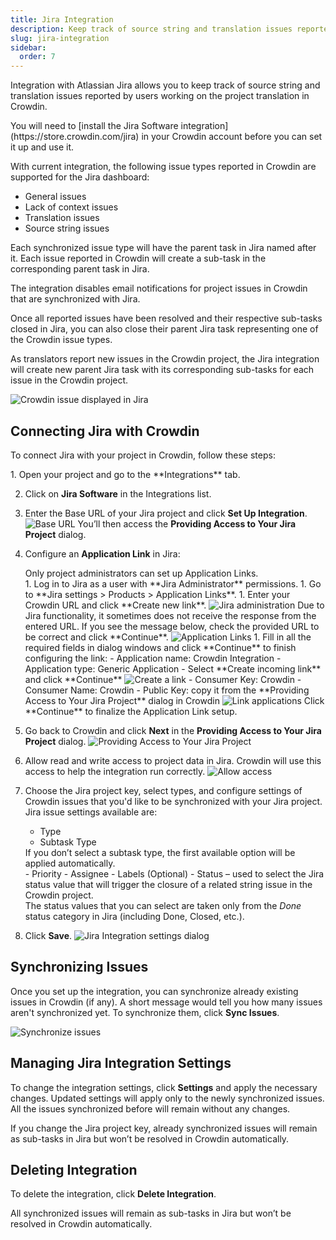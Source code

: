 ```yaml
---
title: Jira Integration
description: Keep track of source string and translation issues reported in Crowdin
slug: jira-integration
sidebar:
  order: 7
---
```



Integration with Atlassian Jira allows you to keep track of source string and translation issues reported by users working on the project translation in Crowdin.

<Aside>
  You will need to [install the Jira Software integration](https://store.crowdin.com/jira) in your Crowdin account before you can set it up and use it.
</Aside>

With current integration, the following issue types reported in Crowdin are supported for the Jira dashboard:

- General issues
- Lack of context issues
- Translation issues
- Source string issues

Each synchronized issue type will have the parent task in Jira named after it. Each issue reported in Crowdin will create a sub-task in the corresponding parent task in Jira.

<Aside type="caution">
  The integration disables email notifications for project issues in Crowdin that are synchronized with Jira.
</Aside>

Once all reported issues have been resolved and their respective sub-tasks closed in Jira, you can also close their parent Jira task representing one of the Crowdin issue types.

As translators report new issues in the Crowdin project, the Jira integration will create new parent Jira task with its corresponding sub-tasks for each issue in the Crowdin project.

<Image src={subtask} alt="Crowdin issue displayed in Jira" />

## Connecting Jira with Crowdin

To connect Jira with your project in Crowdin, follow these steps:

<Steps>
1. Open your project and go to the **Integrations** tab.

2. Click on **Jira Software** in the Integrations list.

3. Enter the Base URL of your Jira project and click **Set Up Integration**. <Image src={setUp} alt="Base URL" />
    You’ll then access the **Providing Access to Your Jira Project** dialog.

4. Configure an **Application Link** in Jira:
    <Aside>Only project administrators can set up Application Links.</Aside>
    1. Log in to Jira as a user with **Jira Administrator** permissions.
    1. Go to **Jira settings > Products > Application Links**.
    1. Enter your Crowdin URL and click **Create new link**.
        <Image src={createNewLink} alt="Jira administration" />
        Due to Jira functionality, it sometimes does not receive the response from the entered URL. If you see the message below, check the provided URL to be correct and click **Continue**.
        <Image src={warning} alt="Application Links" class="width-lg" />
    1. Fill in all the required fields in dialog windows and click **Continue** to finish configuring the link:
        - Application name: Crowdin Integration
        - Application type: Generic Application
        - Select **Create incoming link** and click **Continue** <Image src={linkAppStep1} alt="Create a link" class="width-lg" />
        - Consumer Key: Crowdin
        - Consumer Name: Crowdin
        - Public Key: copy it from the **Providing Access to Your Jira Project** dialog in Crowdin <Image src={linkAppStep2} alt="Link applications" class="width-lg" />
        Click **Continue** to finalize the Application Link setup.

5. Go back to Crowdin and click **Next** in the **Providing Access to Your Jira Project** dialog. <Image src={providingAccess} alt="Providing Access to Your Jira Project" />

6. Allow read and write access to project data in Jira. Crowdin will use this access to help the integration run correctly. <Image src={allowAccess} alt="Allow access" class="width-lg" />

7. Choose the Jira project key, select types, and configure settings of Crowdin issues that you'd like to be synchronized with your Jira project.
    Jira issue settings available are:
    - Type
    - Subtask Type
    <Aside>If you don’t select a subtask type, the first available option will be applied automatically.</Aside>
    - Priority
    - Assignee
    - Labels (Optional)
    - Status &ndash; used to select the Jira status value that will trigger the closure of a related string issue in the Crowdin project.
    <Aside>The status values that you can select are taken only from the <i>Done</i> status category in Jira (including Done, Closed, etc.).</Aside>

8. Click **Save**. <Image src={integrationSettings} alt="Jira Integration settings dialog" class="crowdin-modal width-sm" />
</Steps>

## Synchronizing Issues

Once you set up the integration, you can synchronize already existing issues in Crowdin (if any). A short message would tell you how many issues aren't synchronized yet. To synchronize them, click **Sync Issues**.

<Image src={syncIssues} alt="Synchronize issues" />

## Managing Jira Integration Settings

To change the integration settings, click **Settings** and apply the necessary changes. Updated settings will apply only to the newly synchronized issues. All the issues synchronized before will remain without any changes.

<Aside>
  If you change the Jira project key, already synchronized issues will remain as sub-tasks in Jira but won’t be resolved in Crowdin automatically.
</Aside>

## Deleting Integration

To delete the integration, click **Delete Integration**.

<Aside>
  All synchronized issues will remain as sub-tasks in Jira but won’t be resolved in Crowdin automatically.
</Aside>
